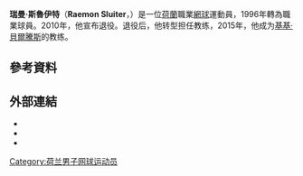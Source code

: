 {{expand|time=2011-02-09}}
{{BLP unsourced|time=2011-02-09}}
{{Infobox 网球
|姓名=Raemon Sluiter
|照片=Raemon Sluiter.jpg
|国籍={{NED}}
|生年=1978年
|生日=4月13日
|出生地=[[荷蘭|荷蘭]]，[[鹿特丹|鹿特丹]]
|居住地=荷蘭，[[鹿特丹|鹿特丹]]
|身高=185
|体重=80
|持拍手=右
|反拍=
|转职业年=1996年
|球拍=
|球衣=
|球鞋=
|单打最高排名=46（2003年2月24日）
|双打最高排名=97（2003年9月8日）
|现单打排名=
|现双打排名=
|单打冠军头衔=0
|双打冠军头衔=9
|职业战绩=90勝131負（單打）<br />25勝41負（雙打）
|奖金=1,716,082[[美元|美元]]
|澳网最好成绩=男單第二輪（2000、2006）
|法网最好成绩=男單第三輪（2004、2006）
|温网最好成绩=男單第三輪（2001）
|美网最好成绩=男單第二輪（2002、2006）
|大满贯个数=
|奥运会最好成绩=
}}

'''瑞曼·斯魯伊特'''（'''Raemon Sluiter'''，{{bd|1978年|4月13日}}）是一位[[荷蘭|荷蘭]]職業[[網球|網球]]運動員，1996年轉為職業球員。2010年，他宣布退役。退役后，他转型担任教练，2015年，他成为[[基基·貝爾騰斯|基基·貝爾騰斯]]的教练。

== 參考資料 ==
{{reflist|2}}

== 外部連結 ==
* {{ATP|id=S693}}
* {{ITF Profile|id=10014589}}
* {{DavisCupplayerlink|id=10014589}}

{{网球人物小作品}}

{{DEFAULTSORT:Sluiter, Raemon}}

[[Category:荷兰男子网球运动员|Category:荷兰男子网球运动员]]